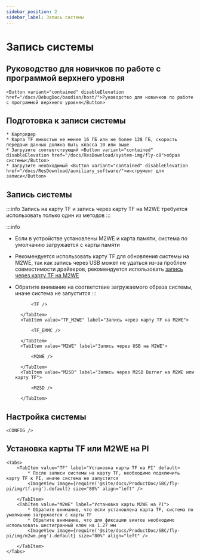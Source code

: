 ```yaml
---
sidebar_position: 2
sidebar_label: Запись системы
---
```


# Запись системы

## Руководство для новичков по работе с программой верхнего уровня

    <Button variant="contained" disableElevation href="/docs/DebugDoc/baodian/host/">Руководство для новичков по работе с программой верхнего уровня</Button>

## Подготовка к записи системы

    * Картридер
    * Карта TF емкостью не менее 16 ГБ или не более 128 ГБ, скорость передачи данных должна быть класса 10 или выше
    * Загрузите соответствующий <Button variant="contained" disableElevation href="/docs/ResDownload/system-img/fly-c8">образ системы</Button>
    * Загрузите необходимый <Button variant="contained" disableElevation href="/docs/ResDownload/auxiliary_software/">инструмент для записи</Button>

## Запись системы

:::info
Запись на карту TF и запись через карту TF на M2WE требуется использовать только один из методов
:::

:::info
* Если в устройстве установлены M2WE и карта памяти, система по умолчанию загружается с карты памяти
* Рекомендуется использовать карту TF для обновления системы на M2WE, так как запись через USB может не удаться из-за проблем совместимости драйверов, рекомендуется использовать [запись через карту TF на M2WE](https://mellow-next.klipper.cn/docs/ProductDoc/SBC/fly-pi-v2/fly-os)
* Обратите внимание на соответствие загружаемого образа системы, иначе система не запустится
:::

    <Tabs>
        <TabItem value="TF" label="Запись на карту TF" default>
            
            <TF />
            
        </TabItem>
        <TabItem value="TF_M2WE" label="Запись через карту TF на M2WE">
            
            <TF_EMMC />

        </TabItem>
        <TabItem value="M2WE" label="Запись через USB на M2WE">
            
            <M2WE />

        </TabItem>
        <TabItem value="M2SD" label="Запись через M2SD Burner на M2WE или карту TF">
            
            <M2SD />

        </TabItem>
    </Tabs>


## Настройка системы

    <CONFIG />


## Установка карты TF или M2WE на PI

    <Tabs>
        <TabItem value="TF" label="Установка карты TF на PI" default>
            * После записи системы на карту TF, необходимо подключить карту TF к PI, иначе система не запустится
            <ImageView image={require('@site/docs/ProductDoc/SBC/fly-pi/img/tf.png').default} size="80%" align="left" />  

        </TabItem>
        <TabItem value="M2WE" label="Установка карты M2WE на PI">
            * Обратите внимание, что если установлена карта TF, система по умолчанию загружается с карты TF
            * Обратите внимание, что для фиксации винтов необходимо использовать шестигранный ключ на 1.27 мм
            <ImageView image={require('@site/docs/ProductDoc/SBC/fly-pi/img/m2we.png').default} size="80%" align="left" />  

        </TabItem>
    </Tabs>